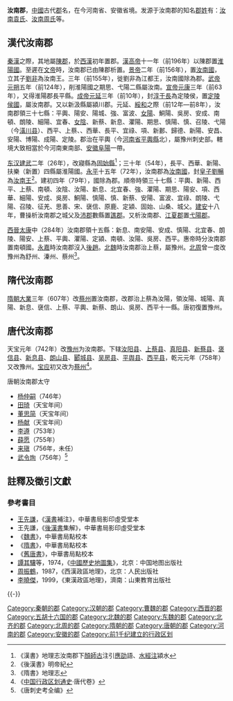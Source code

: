 {{CJK-New-Char|3D8F|21A7B}}
{{hatnote|汝南重定向于此，当代县份，参见：[[汝南县|汝南县]]；古代多个汝南县及同名行政区，参见：[[汝南_(消歧义)|汝南 (消歧义)]]。}}
'''汝南郡'''，[[中國|中國]]古代[[郡|郡]]名，在今河南省、安徽省境。发源于汝南郡的知名[[郡姓|郡姓]]有：[[汝南袁氏|汝南袁氏]]、[[汝南周氏|汝南周氏]]等。

==漢代汝南郡==
[[秦漢|秦漢]]之際，其地屬[[陳郡|陳郡]]，於[[西漢|西漢]]初年置郡。[[漢高帝|漢高帝]]十一年（前196年）以陳郡置[[淮陽國|淮陽國]]。至遲在[[漢文帝|文帝]]時，汝南郡已由陳郡析置。[[漢景帝|景帝]]二年（前156年），置[[汝南國|汝南國]]，立其子[[劉非|劉非]]為汝南王。三年（前155年），徙劉非為江都王，汝南國除為郡。[[漢武帝|武帝]][[元朔|元朔]]五年（前124年），削淮陽國之期思、弋陽二縣屬汝南。[[漢宣帝|宣帝]][[元康_(西汉)|元康]]三年（前63年），又得淮陽郡長平縣。[[漢成帝|成帝]][[元延|元延]]三年（前10年），封[[淳于長|淳于長]]為定陵侯，置[[定陵侯國|定陵侯國]]，屬汝南郡。又以新汲縣屬潁川郡。元延、[[綏和|綏和]]之際（前12年—前8年），汝南郡領三十七縣：平輿、陽安、陽城、{{僻字|㶏|左「氵」右「隱」}}強、富波、[[女阳县|女陽]]、鮦陽、吳房、安成、南頓、朗陵、細陽、宜春、[[女阴县|女陰]]、新蔡、新息、灈陽、期思、慎陽、慎、召陵、弋陽（今[[潢川县|潢川县]]）、西平、上蔡、{{僻字|𡩻|上「宀」，下左「氵」右「帚」}}、西華、長平、宜祿、項、新郪、歸德、新陽、安昌、安陽、博陽、成陽、定陵。郡治在平輿（今[[河南省|河南省]][[平輿縣|平輿縣]]北），屬豫州刺史部。轄境大致相當於今河南東南部、[[安徽省|安徽]][[阜陽|阜陽]]一帶。

[[东汉|东汉]][[建武_(东汉)|建武]]二年（26年），改寢縣為[[固始縣|固始縣]]<ref>《漢書》地理志汝南郡下[[顏師古|顏師古]]注引[[應劭|應劭]]語、[[水經注|水經注]]潁水</ref>；三十年（54年），長平、西華、新陽、扶樂（新置）四縣屬淮陽國。[[永平_(东汉)|永平]]十五年（72年），汝南郡為[[汝南國|汝南國]]，封[[皇子|皇子]][[劉暢|劉暢]]為[[汝南王|汝南王]]<ref>《後漢書》明帝紀</ref>。建初四年（79年），國除為郡。順帝時領三十七縣：平輿、新陽、西平、上蔡、南頓、汝陰、汝陽、新息、北宜春、{{僻字|㶏|左「氵」右「隱」}}強、灈陽、期思、陽安、項、西華、細陽、安成、吳房、鮦陽、慎陽、慎、新蔡、安陽、富波、宜祿、朗陵、弋陽、召陵、征羌、思善、宋、襃信、原鹿、定潁、固始、山桑、城父。[[建安_(东汉)|建安]]十八年，曹操析汝南郡之城父及[[沛郡|沛郡]]數縣置[[譙郡|譙郡]]。又析汝南郡、[[江夏郡|江夏郡]]置[[弋陽郡|弋陽郡]]。

[[西晉|西晉]][[太康_(西晋)|太康]]中（284年）汝南郡領十五縣：新息、南安陽、安成、慎陽、北宜春、朗陵、陽安、上蔡、平輿、灈陽、定潁、南頓、汝陽、吳房、西平。惠帝時分汝南郡置南頓國。[[永嘉_(西晋)|永嘉]]時汝南郡沒入[[後趙|後趙]]。[[北魏|北魏]]時汝南郡治上蔡，屬豫州。[[北周|北周]]曾一度改豫州為舒州、溱州、蔡州<ref>《隋書》地理志</ref>。

==隋代汝南郡==
[[隋朝|隋朝]][[大业_(年号)|大業]]三年（607年）改[[蔡州_(隋朝)|蔡州]]置汝南郡，改郡治上蔡為汝陽，領汝陽、城陽、真陽、新息、襃信、上蔡、平輿、新蔡、朗山、吳房、西平十一縣。唐初復置豫州。

==唐代汝南郡==
天宝元年（742年）改[[豫州_(古代)|豫州]]为汝南郡。下辖[[汝阳县|汝阳县]]、[[上蔡县|上蔡县]]、[[真阳县|真阳县]]、[[新蔡县|新蔡县]]、[[褒信县|褒信县]]、[[新息县|新息县]]、[[朗山县|朗山县]]、[[郾城县|郾城县]]、[[吴房县|吴房县]]、[[平舆县|平舆县]]、[[西平县|西平县]]，乾元元年（758年）又改豫州。[[宝应_(年号)|宝应]]初又改为[[蔡州_(隋朝)|蔡州]]<ref>《[[中国行政区划通史|中国行政区划通史]]·唐代卷》</ref>。
;唐朝汝南郡太守
*[[杨仲嗣|杨仲嗣]]（746年）
*[[田琦|田琦]]（天宝年间）
*[[董思简|董思简]]（天宝年间）
*[[杨献|杨献]]（天宝年间）
*[[李遵|李遵]]（753年）
*[[薛愿|薛愿]]（755年）
*[[来瑱|来瑱]]（756年，未任）
*[[武令珣|武令珣]]（756年）<ref>《唐刺史考全编》</ref>

==註釋及徵引文獻==

{{Reflist|2}}

=== 參考書目 ===
* [[王先謙|王先謙]]，《[[漢書|漢書]]補注》，中華書局影印虛受堂本
* 王先謙，《[[後漢書|後漢書]]集解》，中華書局影印虛受堂本
* 《[[魏書|魏書]]》，中華書局點校本
* 《[[隋書|隋書]]》，中華書局點校本
* 《[[舊唐書|舊唐書]]》，中華書局點校本
* [[譚其驤|譚其驤]]等，1974，《[[中國歷史地圖集|中國歷史地圖集]]》，北京：中国地图出版社
* [[周振鶴|周振鶴]]，1987，《西漢政區地理》，北京：人民出版社
* [[李曉傑|李曉傑]]，1999，《東漢政區地理》，濟南：山東教育出版社

{{-}}
{{西汉行政区划|nocat}}
{{東漢行政區劃|nocat}}
{{三國行政區劃|nocat}}
{{西晉行政區劃|nocat}}
{{南朝行政區劃|nocat}}
{{隋朝行政区划|nocat}}

{{DEFAULTSORT:R}}
[[Category:秦朝的郡|Category:秦朝的郡]]
[[Category:汉朝的郡|Category:汉朝的郡]]
[[Category:曹魏的郡|Category:曹魏的郡]]
[[Category:西晋的郡|Category:西晋的郡]]
[[Category:五胡十六国的郡|Category:五胡十六国的郡]]
[[Category:北魏的郡|Category:北魏的郡]]
[[Category:东魏的郡|Category:东魏的郡]]
[[Category:北齐的郡|Category:北齐的郡]]
[[Category:北周的郡|Category:北周的郡]]
[[Category:隋朝的郡|Category:隋朝的郡]]
[[Category:唐朝的郡|Category:唐朝的郡]]
[[Category:河南的郡|Category:河南的郡]]
[[Category:安徽的郡|Category:安徽的郡]]
[[Category:前1千纪建立的行政区划|Category:前1千纪建立的行政区划]]